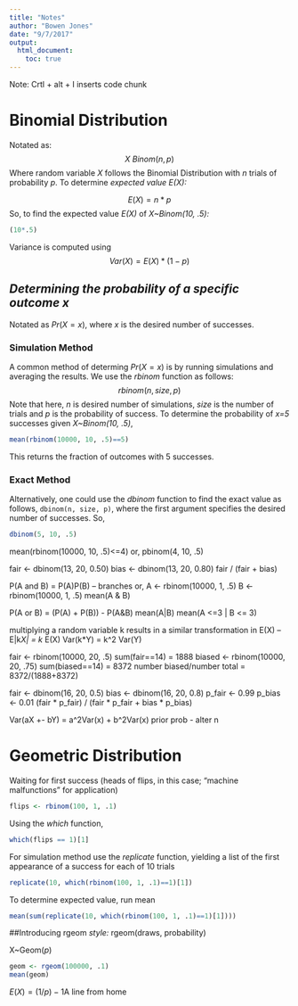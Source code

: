 ```yaml
---
title: "Notes"
author: "Bowen Jones"
date: "9/7/2017"
output: 
  html_document:
    toc: true
---
```

Note: Crtl + alt + I inserts code chunk

# **Binomial Distribution**

Notated as:
$$X~Binom(n, p) $$
Where random variable *X* follows the Binomial Distribution with *n* trials of probability *p*.
To determine *expected value E(X):*

$$E(X) = n * p$$
So, to find the expected value *E(X)* of *X~Binom(10, .5):* 
```r
(10*.5)
```
Variance is computed using 
$$Var(X)= E(X) * (1-p)$$

## *Determining the probability of a specific outcome x*
Notated as $Pr(X=x)$, where *x* is the desired number of successes.

### Simulation Method
A common method of determing $Pr(X=x)$ is by running simulations and averaging the results. We use the *rbinom* function as follows: $$rbinom(n, size, p)$$
Note that here, *n* is desired number of simulations, *size* is the number of trials and *p* is the probability of success.
To determine the probability of *x=5* successes given *X~Binom(10, .5)*, 
``` r
mean(rbinom(10000, 10, .5)==5)
```
This returns the fraction of outcomes with 5 successes.

### Exact Method
Alternatively, one could use the *dbinom* function to find the exact value as follows, `dbinom(n, size, p)`, where the first argument specifies the desired number of successes. So, 

``` r
dbinom(5, 10, .5)
```

mean(rbinom(10000, 10, .5)<=4)
or, pbinom(4, 10, .5)


fair <- dbinom(13, 20, 0.50)
bias <- dbinom(13, 20, 0.80)
fair / (fair + bias)


P(A and B) = P(A)P(B) -- branches
or, 
A <- rbinom(10000, 1, .5)
B <- rbinom(10000, 1, .5)
mean(A & B)

P(A or B) = (P(A) + P(B)) - P(A&B)
mean(A|B)
mean(A <=3 | B <= 3)

multiplying a random variable k results 
in a similar transformation in E(X) -- E|k*X| = k * E(X)
Var(k*Y) = k^2 Var(Y)

fair <- rbinom(10000, 20, .5)
sum(fair==14) = 1888
biased <- rbinom(10000, 20, .75)
sum(biased==14) = 8372
number biased/number total = 8372/(1888+8372)

fair <- dbinom(16, 20, 0.5)
bias <- dbinom(16, 20, 0.8)
p_fair <- 0.99
p_bias <- 0.01
(fair * p_fair) / (fair * p_fair + bias * p_bias)

Var(aX +- bY) = a^2Var(x) + b^2Var(x)
prior prob - alter n

# **Geometric Distribution**
Waiting for first success (heads of flips, in this case; "machine malfunctions" for application)
 
``` r
flips <- rbinom(100, 1, .1)
```
Using the *which* function, 
``` r
which(flips == 1)[1] 
```

For simulation method use the *replicate* function, yielding a list of the first appearance of a success for each of 10 trials 

``` r
replicate(10, which(rbinom(100, 1, .1)==1)[1])
```
To determine expected value, run mean
``` r
mean(sum(replicate(10, which(rbinom(100, 1, .1)==1)[1])))
```

##Introducing rgeom
*style:* rgeom(draws, probability)

X~Geom(*p*)
``` r
geom <- rgeom(100000, .1)
mean(geom)
```
$E(X) = (1/p) - 1$A line from home
